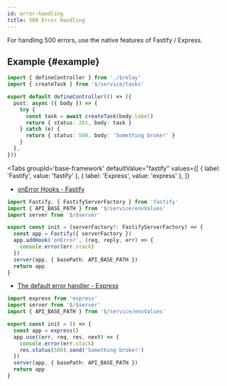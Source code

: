 ```yaml
---
id: error-handling
title: 500 Error Handling
---
```



For handling 500 errors, use the native features of Fastify / Express.

## Example {#example}

```ts title="$/api/tasks/controller.ts"
import { defineController } from './$relay'
import { createTask } from '$/service/tasks'

export default defineController(() => ({
  post: async ({ body }) => {
    try {
      const task = await createTask(body.label)
      return { status: 201, body: task }
    } catch (e) {
      return { status: 500, body: 'Something broke!' }
    }
  },
}))
```

<Tabs
  groupId='base-framework'
  defaultValue="fastify"
  values={[
    { label: 'Fastify', value: 'fastify' },
    { label: 'Express', value: 'express' },
  ]}
>
<TabItem value="fastify">

- [onError Hooks - Fastify](https://www.fastify.io/docs/latest/Reference/Hooks/#onerror)

```ts title="$/service/app.ts"
import Fastify, { FastifyServerFactory } from 'fastify'
import { API_BASE_PATH } from '$/service/envValues'
import server from '$/$server'

export const init = (serverFactory?: FastifyServerFactory) => {
  const app = Fastify({ serverFactory })
  app.addHook('onError', (req, reply, err) => {
    console.error(err.stack)
  })
  server(app, { basePath: API_BASE_PATH })
  return app
}
```

</TabItem>
<TabItem value="express">

- [The default error handler - Express](https://expressjs.com/en/guide/error-handling.html#the-default-error-handler)

```ts title="$/service/app.ts"
import express from 'express'
import server from '$/$server'
import { API_BASE_PATH } from '$/service/envValues'

export const init = () => {
  const app = express()
  app.use((err, req, res, next) => {
    console.error(err.stack)
    res.status(500).send('Something broke!')
  })
  server(app, { basePath: API_BASE_PATH })
  return app
}
```

</TabItem>
</Tabs>
